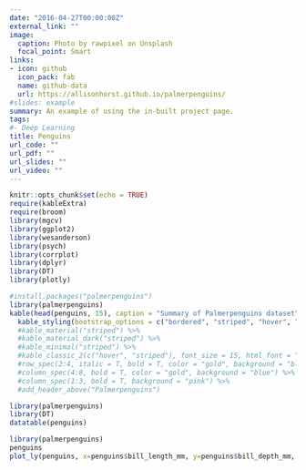 ```yaml
---
date: "2016-04-27T00:00:00Z"
external_link: ""
image:
  caption: Photo by rawpixel on Unsplash
  focal_point: Smart
links:
- icon: github
  icon_pack: fab
  name: github-data
  url: https://allisonhorst.github.io/palmerpenguins/
#slides: example
summary: An example of using the in-built project page.
tags:
#- Deep Learning
title: Penguins
url_code: ""
url_pdf: ""
url_slides: ""
url_video: ""
---
```


```r
knitr::opts_chunk$set(echo = TRUE)
require(kableExtra)
require(broom)
library(mgcv)
library(ggplot2)
library(wesanderson)
library(psych)
library(corrplot)
library(dplyr)
library(DT)
library(plotly)
```

```r
#install.packages("palmerpenguins")
library(palmerpenguins)
kable(head(penguins, 15), caption = "Summary of Palmerpenguins dataset") %>% 
  kable_styling(bootstrap_options = c("bordered", "striped", "hover", "condensed", "responsive"), full_width = FALSE)
  #kable_material("striped") %>% 
  #kable_material_dark("striped") %>% 
  #kable_minimal("striped") %>% 
  #kable_classic_2(c("hover", "striped"), font_size = 15, html_font = "sans") %>% 
  #row_spec(2:4, italic = T, bold = T, color = "gold", background = "blue") %>% 
  #column_spec(4:8, bold = T, color = "gold", background = "blue") %>% 
  #column_spec(1:3, bold = T, background = "pink") %>% 
  #add_header_above("Palmerpenguins")
```

```r
library(palmerpenguins)
library(DT)
datatable(penguins)
```


```r
library(palmerpenguins)
penguins
plot_ly(penguins, x=penguins$bill_length_mm, y=penguins$bill_depth_mm, color = penguins$species)
```


